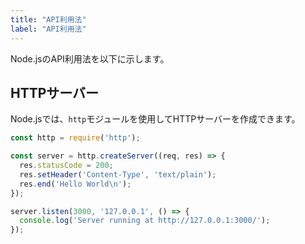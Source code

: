 ```yaml
---
title: "API利用法"
label: "API利用法"
---
```


Node.jsのAPI利用法を以下に示します。

## HTTPサーバー

Node.jsでは、`http`モジュールを使用してHTTPサーバーを作成できます。

```javascript
const http = require('http');

const server = http.createServer((req, res) => {
  res.statusCode = 200;
  res.setHeader('Content-Type', 'text/plain');
  res.end('Hello World\n');
});

server.listen(3000, '127.0.0.1', () => {
  console.log('Server running at http://127.0.0.1:3000/');
});
```
